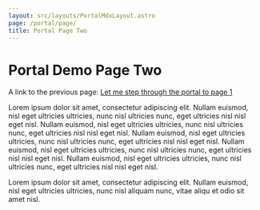 ```yaml
---
layout: src/layouts/PortalMdxLayout.astro
page: /portal/page/
title: Portal Page Two
---
```

<h1 style="view-transition-name:heading">Portal Demo Page Two</h1>

<div style="view-transition-name:content">

A link to the previous page: [Let me step through the portal to page 1](/portal/one/)

Lorem ipsum dolor sit amet, consectetur adipiscing elit. Nullam euismod, nisl eget ultricies ultricies, nunc nisl ultricies nunc, eget ultricies nisl nisl eget nisl. Nullam euismod, nisl eget ultricies ultricies, nunc nisl ultricies nunc, eget ultricies nisl nisl eget nisl. Nullam euismod, nisl eget ultricies ultricies, nunc nisl ultricies nunc, eget ultricies nisl nisl eget nisl. Nullam euismod, nisl eget ultricies ultricies, nunc nisl ultricies nunc, eget ultricies nisl nisl eget nisl. Nullam euismod, nisl eget ultricies ultricies, nunc nisl ultricies nunc, eget ultricies nisl nisl eget nisl.


Lorem ipsum dolor sit amet, consectetur adipiscing elit. Nullam euismod, nisl eget ultricies ultricies, nunc nisl aliquam nunc, vitae aliqu et odio sit amet nisl. 

</div>
